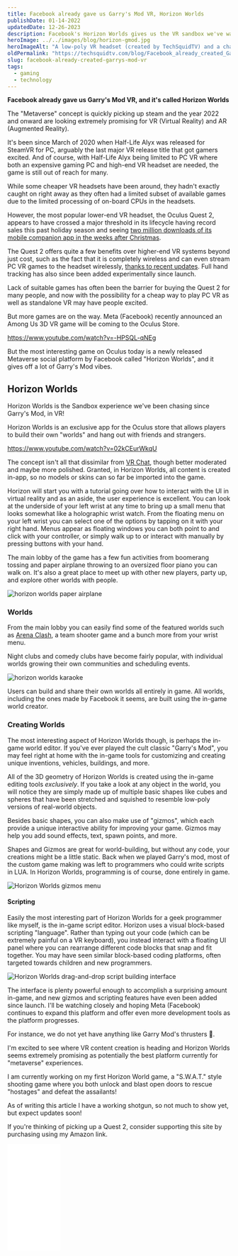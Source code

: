 ```yaml
---
title: Facebook already gave us Garry's Mod VR, Horizon Worlds
publishDate: 01-14-2022
updatedDate: 12-26-2023
description: Facebook's Horizon Worlds gives us the VR sandbox we've wanted and it feels like Garry's Mod for the modern era. Don't write of Meta too quickly, try it out!
heroImage: ../../images/blog/horizon-gmod.jpg
heroImageAlt: "A low-poly VR headset (created by TechSquidTV) and a character from Garry's mod"
oldPermalink: "https://techsquidtv.com/blog/Facebook_already_created_Garrys_mod_vr"
slug: facebook-already-created-garrys-mod-vr
tags:
  - gaming
  - technology
---
```



**Facebook already gave us Garry's Mod VR, and it's called Horizon Worlds**

The "Metaverse" concept is quickly picking up steam and the year 2022 and onward are looking extremely promising for VR (Virtual Reality) and AR (Augmented Reality).

It's been since March of 2020 when Half-Life Alyx was released for SteamVR for PC, arguably the last major VR release title that got gamers excited. And of course, with Half-Life Alyx being limited to PC VR where both an expensive gaming PC and high-end VR headset are needed, the game is still out of reach for many.

While some cheaper VR headsets have been around, they hadn't exactly caught on right away as they often had a limited subset of available games due to the limited processing of on-board CPUs in the headsets.

However, the most popular lower-end VR headset, the Oculus Quest 2, appears to have crossed a major threshold in its lifecycle having record sales this past holiday season and seeing [two million downloads of its mobile companion app in the weeks after Christmas](https://techcrunch.com/2022/01/06/meta-had-a-good-holiday-as-its-oculus-vr-companion-app-gained-2m-downloads-since-christmas/?guccounter=1&guce_referrer=aHR0cHM6Ly93d3cuZ29vZ2xlLmNvbS8&guce_referrer_sig=AQAAAJNCXVsOJAxXkbIpDUzCjhRcBqI9Dw_UNXKjMqz2rp_aqZgZLqCWGxv-wQ6gRvdeksq3rIusmc_vw4cVJiVxvnznjTmOR0MQFSUaE1bBeq7kreDKNb1wf3rEZFmqcSZdfC4v9zoZHTFHRGGFMztwy4srZdnAhWUy3ATjvV3hvXQS).

The Quest 2 offers quite a few benefits over higher-end VR systems beyond just cost, such as the fact that it is completely wireless and can even stream PC VR games to the headset wirelessly, [thanks to recent updates](https://www.oculus.com/blog/introducing-oculus-air-link-a-wireless-way-to-play-pc-vr-games-on-oculus-quest-2-plus-infinite-office-updates-support-for-120-hz-on-quest-2-and-more/). Full hand tracking has also since been added experimentally since launch.

Lack of suitable games has often been the barrier for buying the Quest 2 for many people, and now with the possibility for a cheap way to play PC VR as well as standalone VR may have people excited.

But more games are on the way. Meta (Facebook) recently announced an Among Us 3D VR game will be coming to the Oculus Store.

https://www.youtube.com/watch?v=-HPSQL-qNEg

But the most interesting game on Oculus today is a newly released Metaverse social platform by Facebook called "Horizon Worlds", and it gives off a lot of Garry's Mod vibes.

## Horizon Worlds

Horizon Worlds is the Sandbox experience we've been chasing since Garry's Mod, in VR!

Horizon Worlds is an exclusive app for the Oculus store that allows players to build their own "worlds" and hang out with friends and strangers.

https://www.youtube.com/watch?v=02kCEurWkqU

The concept isn't all that dissimilar from [VR Chat](https://hello.vrchat.com/), though better moderated and maybe more polished. Granted, in Horizon Worlds, all content is created in-app, so no models or skins can so far be imported into the game.

Horizon will start you with a tutorial going over how to interact with the UI in virtual reality and as an aside, the user experience is excellent. You can look at the underside of your left wrist at any time to bring up a small menu that looks somewhat like a holographic wrist watch. From the floating menu on your left wrist you can select one of the options by tapping on it with your right hand. Menus appear as floating windows you can both point to and click with your controller, or simply walk up to or interact with manually by pressing buttons with your hand.

The main lobby of the game has a few fun activities from boomerang tossing and paper airplane throwing to an oversized floor piano you can walk on. It's also a great place to meet up with other new players, party up, and explore other worlds with people.

<Image src={HorizonPaperAirplaneToss} alt="horizon worlds paper airplane" />

### Worlds

From the main lobby you can easily find some of the featured worlds such as [Arena Clash](https://www.oculus.com/vr/4581463535281269/), a team shooter game and a bunch more from your wrist menu.

Night clubs and comedy clubs have become fairly popular, with individual worlds growing their own communities and scheduling events.

<Image src={HorizonKaraoke} alt="horizon worlds karaoke" />

Users can build and share their own worlds all entirely in game. All worlds, including the ones made by Facebook it seems, are built using the in-game world creator.

### Creating Worlds

The most interesting aspect of Horizon Worlds though, is perhaps the in-game world editor. If you've ever played the cult classic "Garry's Mod", you may feel right at home with the in-game tools for customizing and creating unique inventions, vehicles, buildings, and more.

All of the 3D geometry of Horizon Worlds is created using the in-game editing tools _exclusively_. If you take a look at any object in the world, you will notice they are simply made up of multiple basic shapes like cubes and spheres that have been stretched and squished to resemble low-poly versions of real-world objects.

Besides basic shapes, you can also make use of "gizmos", which each provide a unique interactive ability for improving your game. Gizmos may help you add sound effects, text, spawn points, and more.

Shapes and Gizmos are great for world-building, but without any code, your creations might be a little static. Back when we played Garry's mod, most of the custom game making was left to programmers who could write scripts in LUA. In Horizon Worlds, programming is of course, done entirely in game.

<Image src={HorizonGizmos} alt="Horizon Worlds gizmos menu" />

#### Scripting

Easily the most interesting part of Horizon Worlds for a geek programmer like myself, is the in-game script editor. Horizon uses a visual block-based scripting "language". Rather than typing out your code (which can be extremely painful on a VR keyboard), you instead interact with a floating UI panel where you can rearrange different code blocks that snap and fit together. You may have seen similar block-based coding platforms, often targeted towards children and new programmers.

<Image
  src={HorizonScriptEditor}
  alt="Horizon Worlds drag-and-drop script building interface"
/>

The interface is plenty powerful enough to accomplish a surprising amount in-game, and new gizmos and scripting features have even been added since launch. I'll be watching closely and hoping Meta (Facebook) continues to expand this platform and offer even more development tools as the platform progresses.

For instance, we do not yet have anything like Garry Mod's thrusters 👀.

I'm excited to see where VR content creation is heading and Horizon Worlds seems extremely promising as potentially the best platform currently for "metaverse" experiences.

I am currently working on my first Horizon World game, a "S.W.A.T." style shooting game where you both unlock and blast open doors to rescue "hostages" and defeat the assailants!

As of writing this article I have a working shotgun, so not much to show yet, but expect updates soon!

If you're thinking of picking up a Quest 2, consider supporting this site by purchasing using my Amazon link.

<iframe
  style="width:120px;height:240px;"
  marginwidth="0"
  marginheight="0"
  scrolling="no"
  frameborder="0"
  src="//ws-na.amazon-adsystem.com/widgets/q?ServiceVersion=20070822&OneJS=1&Operation=GetAdHtml&MarketPlace=US&source=ss&ref=as_ss_li_til&ad_type=product_link&tracking_id=ro0027-20&language=en_US&marketplace=amazon&region=US&placement=B099VMT8VZ&asins=B099VMT8VZ&linkId=aad0da80e7f713aafc51664c6e951543&show_border=true&link_opens_in_new_window=true"
></iframe>
